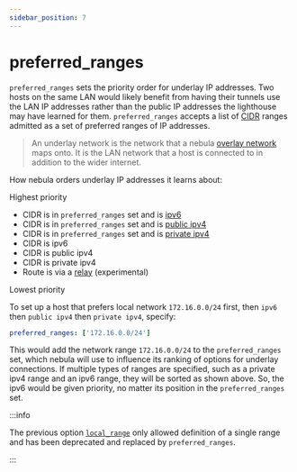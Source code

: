```yaml
---
sidebar_position: 7
---
```


# preferred_ranges

`preferred_ranges` sets the priority order for underlay IP addresses. Two hosts on the same LAN would likely benefit
from having their tunnels use the LAN IP addresses rather than the public IP addresses the lighthouse may have learned
for them. `preferred_ranges` accepts a list of [CIDR](https://en.wikipedia.org/wiki/Classless_Inter-Domain_Routing)
ranges admitted as a set of preferred ranges of IP addresses.

> An underlay network is the network that a nebula [overlay network](https://en.wikipedia.org/wiki/Overlay_network) maps
> onto. It is the LAN network that a host is connected to in addition to the wider internet.

How nebula orders underlay IP addresses it learns about:

Highest priority

- CIDR is in `preferred_ranges` set and is [ipv6](https://en.wikipedia.org/wiki/IPv6)
- CIDR is in `preferred_ranges` set and is [public ipv4](https://en.wikipedia.org/wiki/IPv4)
- CIDR is in `preferred_ranges` set and is [private ipv4](https://en.wikipedia.org/wiki/IPv4#Private_networks)
- CIDR is ipv6
- CIDR is public ipv4
- CIDR is private ipv4
- Route is via a [relay](/config/relay) (experimental)

Lowest priority

To set up a host that prefers local network `172.16.0.0/24` first, then `ipv6` then `public ipv4` then `private ipv4`,
specify:

```yml
preferred_ranges: ['172.16.0.0/24']
```

This would add the network range `172.16.0.0/24` to the `preferred_ranges` set, which nebula will use to influence its
ranking of options for underlay connections. If multiple types of ranges are specified, such as a private ipv4 range and
an ipv6 range, they will be sorted as shown above. So, the ipv6 would be given priority, no matter its position in the
`preferred_ranges` set.

:::info

The previous option [`local_range`](/config/local-range) only allowed definition of a single range and has been
deprecated and replaced by `preferred_ranges`.

:::
